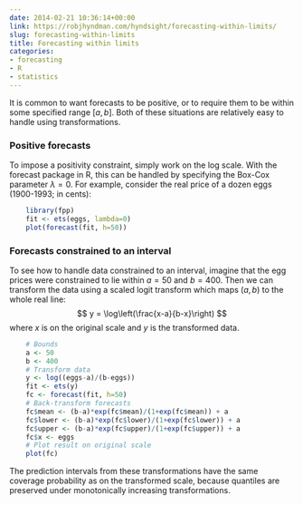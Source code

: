 ```yaml
---
date: 2014-02-21 10:36:14+00:00
link: https://robjhyndman.com/hyndsight/forecasting-within-limits/
slug: forecasting-within-limits
title: Forecasting within limits
categories:
- forecasting
- R
- statistics
---
```


It is common to want forecasts to be positive, or to require them to be within some specified range $[a,b]$. Both of these situations are relatively easy to handle using transformations.<!-- more -->



### Positive forecasts



To impose a positivity constraint, simply work on the log scale. With the forecast package in R, this can be handled by specifying the Box-Cox parameter $\lambda=0$. For example, consider the real price of a dozen eggs (1900-1993; in cents):

```r
    library(fpp)
    fit <- ets(eggs, lambda=0)
    plot(forecast(fit, h=50))
```


### Forecasts constrained to an interval



To see how to handle data constrained to an interval, imagine that the egg prices were constrained to lie within $a=50$ and $b=400$. Then we can transform the data using a scaled logit transform which maps $(a,b)$ to the whole real line:
$$
y = \log\left(\frac{x-a}{b-x}\right)
$$
where $x$ is on the original scale and $y$ is the transformed data.


```r
    # Bounds
    a <- 50
    b <- 400
    # Transform data
    y <- log((eggs-a)/(b-eggs))
    fit <- ets(y)
    fc <- forecast(fit, h=50)
    # Back-transform forecasts
    fc$mean <- (b-a)*exp(fc$mean)/(1+exp(fc$mean)) + a
    fc$lower <- (b-a)*exp(fc$lower)/(1+exp(fc$lower)) + a
    fc$upper <- (b-a)*exp(fc$upper)/(1+exp(fc$upper)) + a
    fc$x <- eggs
    # Plot result on original scale
    plot(fc)
```


The prediction intervals from these transformations have the same coverage probability as on the transformed scale, because quantiles are preserved under monotonically increasing transformations.
